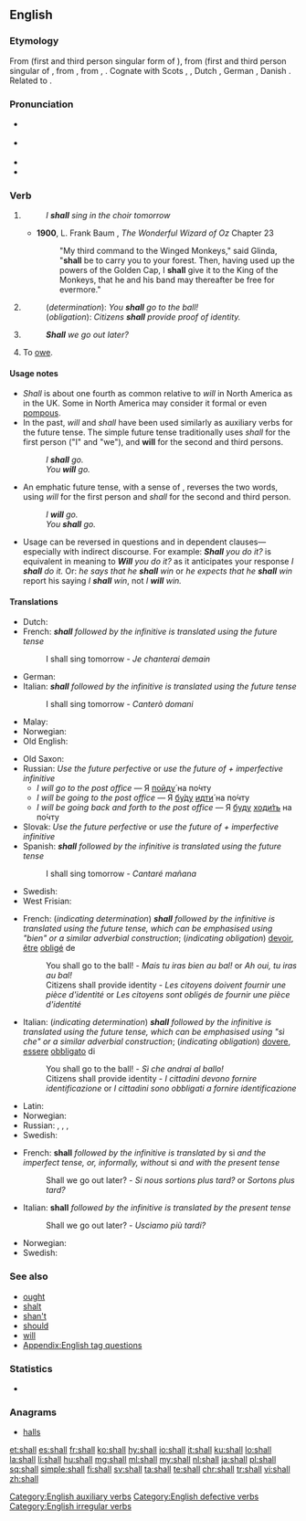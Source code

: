 ==English==

===Etymology===
From {{etyl|enm|en}} {{term|schal|lang=enm}} (first and third person singular form of {{term|schulen|lang=enm}}), from {{etyl|ang|en}} {{term|sceal|lang=ang}} (first and third person singular of {{term|sculan||to be obligated or obliged to, shall, must, owe, ought to|lang=ang}}, from {{etyl|gem-pro|en}} {{m|gem-pro|*skulaną}}, from {{etyl|ine-pro|en}} {{m|ine-pro|*skal-||to owe, be under obligation}}, {{m|ine-pro|*(s)kel-}}. Cognate with Scots {{term|sall|lang=sco}}, {{term|sal||shall|lang=sco}}, Dutch {{term|zal|lang=nl}} {{gloss|"shall"; from {{term|zullen|lang=nl}}}}, German {{term|soll|lang=de}} {{gloss|"ought to"; from {{term|sollen|lang=de}}}}, Danish {{term|skall|lang=da}} {{gloss|"shall"; from {{term|skulle|lang=da}}}}. Related to {{l|en|shild}}.

===Pronunciation===
* {{a|stressed}} {{IPA|/ˈʃæl/}}
* {{a|unstressed}} {{IPA|/ʃəl/}}
* {{audio|en-us-shall.ogg|Audio (US)|lang=en}}
* {{rhymes|æl}}

===Verb===
{{wikipedia}}
{{en-verb|head=-|shall|-|should|-}}

# {{context|modal auxiliary verb|defective|lang=en}} {{non-gloss definition|Used before a verb to indicate the simple future tense, particularly in the first person singular or plural.}}
#: ''I '''shall''' sing in the choir tomorrow''
#* '''1900''', L. Frank Baum , ''The Wonderful Wizard of Oz'' Chapter 23
#*: "My third command to the Winged Monkeys," said Glinda, "'''shall''' be to carry you to your forest. Then, having used up the powers of the Golden Cap, I '''shall''' give it to the King of the Monkeys, that he and his band may thereafter be free for evermore."
# {{non-gloss definition|Used similarly to indicate determination or obligation, particularly in the second and third persons singular and plural.}}
#: (''determination''): ''You '''shall''' go to the ball!''
#: (''obligation''): ''Citizens '''shall''' provide proof of identity.''
# {{non-gloss definition|Used in questions to suggest a possible future action.}}
#: '''''Shall''' we go out later?''
# {{context|obsolete|lang=en}} To [[owe]].
{{rfex}}

====Usage notes====
* ''Shall'' is about one fourth as common relative to ''will'' in North America as in the UK. Some in North America may consider it formal or even [[pompous]].
* In the past, ''will'' and ''shall'' have been used similarly as auxiliary verbs for the future tense. The simple future tense traditionally uses ''shall'' for the first person ("I" and "we"), and '''will''' for the second and third persons.
*: ''I '''shall''' go.''
*: ''You '''will''' go.''
* An emphatic future tense, with a sense of {{term|must}}, reverses the two words, using ''will'' for the first person and ''shall'' for the second and third person.
*: ''I '''will''' go.''
*: ''You '''shall''' go.''
* Usage can be reversed in questions and in dependent clauses&mdash;especially with indirect discourse. For example: '''''Shall''' you do it?'' is equivalent in meaning to '''''Will''' you do it?'' as it anticipates your response ''I '''shall''' do it.'' Or: ''he says that he '''shall''' win'' or ''he expects that he '''shall''' win'' report his saying ''I '''shall''' win'', not ''I '''will''' win.''

====Translations====
{{trans-top|indicating the simple future tense}}
* Dutch: {{t+|nl|zullen}}
* French: '''''shall''' followed by the infinitive is translated using the future tense''
*: I shall sing tomorrow - ''Je chanterai demain''
* German: {{t+|de|sollen}}
* Italian: '''''shall''' followed by the infinitive is translated using the future tense''
*: I shall sing tomorrow - ''Canterò domani''
* Malay: {{t|ms|akan}}
* Norwegian: {{t+|no|skal}}
* Old English: {{t|ang|sculan}}
{{trans-mid}}
* Old Saxon: {{t|osx|skulan}}
* Russian: ''Use the future perfective'' or ''use the future of {{l|ru|быть}} + imperfective infinitive''
** ''I will go to the post office'' — Я [[пойти|пойду́]] на по́чту
** ''I will be going to the post office'' — Я [[быть|бу́ду]] [[идти|идти́]] на по́чту
** ''I will be going back and forth to the post office'' — Я [[быть|буду]] [[ходить|ходи́ть]] на по́чту
* Slovak: ''Use the future perfective'' or ''use the future of {{l|sk|byť}} + imperfective infinitive''
* Spanish: '''''shall''' followed by the infinitive is translated using the future tense''
*: I shall sing tomorrow - ''Cantaré mañana''
* Swedish: {{t+|sv|skola}}
* West Frisian: {{t|fy|sille}}
{{trans-bottom}}

{{trans-top|indicating determination or obligation}}
* French: (''indicating determination'') '''''shall''' followed by the infinitive is translated using the future tense, which can be emphasised using "bien" or a similar adverbial construction''; (''indicating obligation'') [[devoir]], [[être]] [[obliger|obligé]] de
*: You shall go to the ball! - ''Mais tu iras bien au bal!'' or ''Ah oui, tu iras au bal!''
*: Citizens shall provide identity - ''Les citoyens doivent fournir une pièce d'identité'' or ''Les citoyens sont obligés de fournir une pièce d'identité''
* Italian: (''indicating determination'') '''''shall''' followed by the infinitive is translated using the future tense, which can be emphasised using "sì che" or a similar adverbial construction''; (''indicating obligation'') [[dovere]], [[essere]] [[obbligare|obbligato]] di
*: You shall go to the ball! - ''Sì che andrai al ballo!''
*: Citizens shall provide identity - ''I cittadini devono fornire identificazione'' or ''I cittadini sono obbligati a fornire identificazione''
{{trans-mid}}
* Latin: {{t+|la|debeo}}
* Norwegian: {{t+|no|skulle}}
* Russian: {{qualifier|predicative}} {{t+|ru|до́лжен|m}}, {{t|ru|должна́|f}}, {{t+|ru|должно́|m}}, {{t+|ru|должны́|p}}
* Swedish: {{t+|sv|böra}}
{{trans-bottom}}

{{trans-top|in questions to suggest a possible future action}}
* French: '''shall''' ''followed by the infinitive is translated by'' si ''and the imperfect tense, or, informally, without'' si ''and with the present tense''
*: Shall we go out later? - ''Si nous sortions plus tard?'' or ''Sortons plus tard?''
* Italian: '''shall''' ''followed by the infinitive is translated by the present tense''
*: Shall we go out later? - ''Usciamo più tardi?''
{{trans-mid}}
* Norwegian: {{t+|no|skulle}}
* Swedish: {{t+|sv|skola}}
{{trans-bottom}}

===See also===
* [[ought]]
* [[shalt]]
* [[shan't]]
* [[should]]
* [[will]]
* [[Appendix:English tag questions]]

===Statistics===
* {{rank|down|good|never|100|shall|most|where|those}}

===Anagrams===
* [[halls#English|halls]]

[[Category:English auxiliary verbs]]
[[Category:English defective verbs]]
[[Category:English irregular verbs]]

[[et:shall]]
[[es:shall]]
[[fr:shall]]
[[ko:shall]]
[[hy:shall]]
[[io:shall]]
[[it:shall]]
[[ku:shall]]
[[lo:shall]]
[[la:shall]]
[[li:shall]]
[[hu:shall]]
[[mg:shall]]
[[ml:shall]]
[[my:shall]]
[[nl:shall]]
[[ja:shall]]
[[pl:shall]]
[[sq:shall]]
[[simple:shall]]
[[fi:shall]]
[[sv:shall]]
[[ta:shall]]
[[te:shall]]
[[chr:shall]]
[[tr:shall]]
[[vi:shall]]
[[zh:shall]]